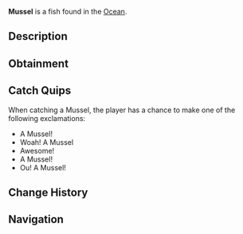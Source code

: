{{FishInfobox
|image          = Mussel.png
|rarity         = Common
|sea            = First Sea
|location       = [[Ocean]]
|sublocation    = 
|sources        = Crab Cage
|radar_location = 
|xp             = 35
|weather        = 
|time           = 
|season         = Winter
|bait           = 
|base_weight    = 0.2
|base_value     = 20
|weight_range   = 0.1
|base_chance    = 55
|base_resil     = 200
}}
'''Mussel''' is a {{Rarity|Common}} fish found in the [[Ocean]].

== Description ==
{{Description|Mussels are small mollusc that can be easily found on rocks, near beaches, and near docks. They actually have one food and have very limited movement, so most mussels stay in one place their entire lives.. that's boring!|Bestiary Entry}}

== Obtainment ==
{{Description|Can be easily caught while cage fishing. Best caught near docks and beaches.|Bestiary Hint}}

== Catch Quips ==
When catching a Mussel, the player has a chance to make one of the following exclamations:
* A Mussel!
* Woah! A Mussel
* Awesome!
* A Mussel!
* Ou! A Mussel!

== Change History ==
{{Change History|{{subst:Current Version}}}}

== Navigation ==
{{Fish Navbox|Ocean}}